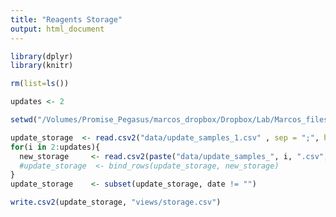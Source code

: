 ```yaml
---
title: "Reagents Storage"
output: html_document
---
```


<!-- Load libraries --> 
```r
library(dplyr)
library(knitr)
```
<!-- Clean --> 
```r
rm(list=ls())
```

```r
updates <- 2
```

<!-- Set the working directory -->
```r
setwd("/Volumes/Promise_Pegasus/marcos_dropbox/Dropbox/Lab/Marcos_files/Organization/storage/samples_marcos")
```

<!-- update reagents -->
```r
update_storage  <- read.csv2("data/update_samples_1.csv" , sep = ";", header = TRUE, stringsAsFactors=FALSE)
for(i in 2:updates){
  new_storage     <- read.csv2(paste("data/update_samples_", i, ".csv", sep=""), sep = ",", header = TRUE, stringsAsFactors=FALSE)
  #update_storage  <- bind_rows(update_storage, new_storage)
}
update_storage    <- subset(update_storage, date != "")
```

```r
write.csv2(update_storage, "views/storage.csv")
```

```r

```


